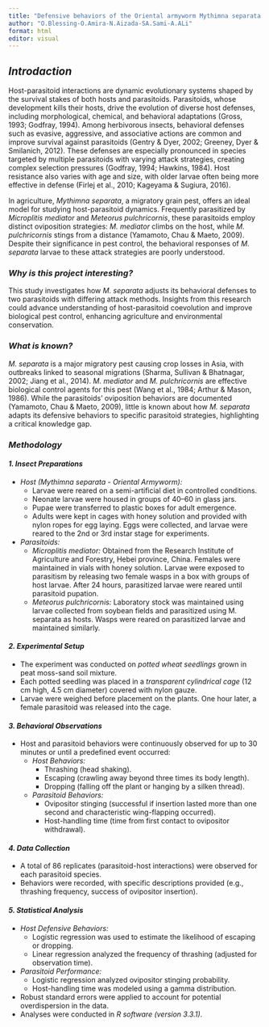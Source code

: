 ---
title: "Defensive behaviors of the Oriental armyworm Mythimna separata in response to different parasitoid species (Hymenoptera: Braconidae)"
author: "O.Blessing-O.Amira-N.Aizada-SA.Sami-A.ALi"
format: html
editor: visual
---

## *Introdaction*

Host-parasitoid interactions are dynamic evolutionary systems shaped by the survival stakes of both hosts and parasitoids. Parasitoids, whose development kills their hosts, drive the evolution of diverse host defenses, including morphological, chemical, and behavioral adaptations (Gross, 1993; Godfray, 1994). Among herbivorous insects, behavioral defenses such as evasive, aggressive, and associative actions are common and improve survival against parasitoids (Gentry & Dyer, 2002; Greeney, Dyer & Smilanich, 2012). These defenses are especially pronounced in species targeted by multiple parasitoids with varying attack strategies, creating complex selection pressures (Godfray, 1994; Hawkins, 1984). Host resistance also varies with age and size, with older larvae often being more effective in defense (Firlej et al., 2010; Kageyama & Sugiura, 2016).

In agriculture, *Mythimna separata*, a migratory grain pest, offers an ideal model for studying host-parasitoid dynamics. Frequently parasitized by *Microplitis mediator* and *Meteorus pulchricornis*, these parasitoids employ distinct oviposition strategies: *M. mediator* climbs on the host, while *M. pulchricornis* stings from a distance (Yamamoto, Chau & Maeto, 2009). Despite their significance in pest control, the behavioral responses of *M. separata* larvae to these attack strategies are poorly understood.

### *Why is this project interesting?*

This study investigates how *M. separata* adjusts its behavioral defenses to two parasitoids with differing attack methods. Insights from this research could advance understanding of host-parasitoid coevolution and improve biological pest control, enhancing agriculture and environmental conservation.

### *What is known?*

*M. separata* is a major migratory pest causing crop losses in Asia, with outbreaks linked to seasonal migrations (Sharma, Sullivan & Bhatnagar, 2002; Jiang et al., 2014). *M. mediator* and *M. pulchricornis* are effective biological control agents for this pest (Wang et al., 1984; Arthur & Mason, 1986). While the parasitoids' oviposition behaviors are documented (Yamamoto, Chau & Maeto, 2009), little is known about how *M. separata* adapts its defensive behaviors to specific parasitoid strategies, highlighting a critical knowledge gap.

### *Methodology*

#### *1. Insect Preparations*

-   *Host (Mythimna separata - Oriental Armyworm):*
    -   Larvae were reared on a semi-artificial diet in controlled conditions.
    -   Neonate larvae were housed in groups of 40–60 in glass jars.
    -   Pupae were transferred to plastic boxes for adult emergence.
    -   Adults were kept in cages with honey solution and provided with nylon ropes for egg laying. Eggs were collected, and larvae were reared to the 2nd or 3rd instar stage for experiments.
-   *Parasitoids:*
    -   *Microplitis mediator:* Obtained from the Research Institute of Agriculture and Forestry, Hebei province, China. Females were maintained in vials with honey solution. Larvae were exposed to parasitism by releasing two female wasps in a box with groups of host larvae. After 24 hours, parasitized larvae were reared until parasitoid pupation.
    -   *Meteorus pulchricornis:* Laboratory stock was maintained using larvae collected from soybean fields and parasitized using M. separata as hosts. Wasps were reared on parasitized larvae and maintained similarly.

#### *2. Experimental Setup*

-   The experiment was conducted on *potted wheat seedlings* grown in peat moss-sand soil mixture.
-   Each potted seedling was placed in a *transparent cylindrical cage* (12 cm high, 4.5 cm diameter) covered with nylon gauze.
-   Larvae were weighed before placement on the plants. One hour later, a female parasitoid was released into the cage.

#### *3. Behavioral Observations*

-   Host and parasitoid behaviors were continuously observed for up to 30 minutes or until a predefined event occurred:
    -   *Host Behaviors:*
        -   Thrashing (head shaking).
        -   Escaping (crawling away beyond three times its body length).
        -   Dropping (falling off the plant or hanging by a silken thread).
    -   *Parasitoid Behaviors:*
        -   Ovipositor stinging (successful if insertion lasted more than one second and characteristic wing-flapping occurred).
        -   Host-handling time (time from first contact to ovipositor withdrawal).

#### *4. Data Collection*

-   A total of 86 replicates (parasitoid-host interactions) were observed for each parasitoid species.
-   Behaviors were recorded, with specific descriptions provided (e.g., thrashing frequency, success of ovipositor insertion).

#### *5. Statistical Analysis*

-   *Host Defensive Behaviors:*
    -   Logistic regression was used to estimate the likelihood of escaping or dropping.
    -   Linear regression analyzed the frequency of thrashing (adjusted for observation time).
-   *Parasitoid Performance:*
    -   Logistic regression analyzed ovipositor stinging probability.
    -   Host-handling time was modeled using a gamma distribution.
-   Robust standard errors were applied to account for potential overdispersion in the data.
-   Analyses were conducted in *R software (version 3.3.1)*.
